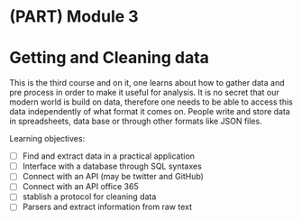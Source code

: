 #  (PART) Module 3 {-}
# Getting and Cleaning data {#module3}

This is the third course and on it, one learns about how to gather data and pre process in order to make it useful for analysis. It is no secret that our modern world is build on data, therefore one needs to be able to access this data independently of what format it comes on. People write and store data in spreadsheets, data base or through other formats like JSON files. 


Learning objectives:

- [ ] Find and extract data in a practical application 
- [ ] Interface with a database through SQL syntaxes
- [ ] Connect with an API (may be twitter and GitHub)
- [ ] Connect with an API office 365
- [ ] stablish a protocol for cleaning data
- [ ] Parsers and extract information from raw text

